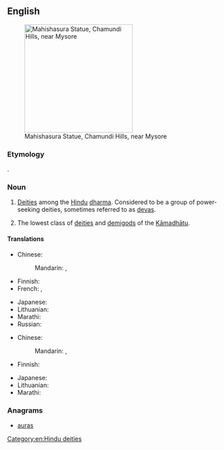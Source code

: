 ==English==
{{wikipedia}}
[[Image:Mahishaasura.jpg|thumb|250px| Mahishasura Statue, Chamundi Hills, near Mysore]]

===Etymology===
{{etyl|sa|en}} {{term|sc=Deva|असुर|tr=ásura|lang=sa}}.

===Noun===
{{en-noun}}

# {{context|Hinduism|lang=en}} [[deity|Deities]] among the [[Hindu]] [[dharma]]. Considered to be a group of power-seeking deities, sometimes referred to as [[deva]]s.
# {{context|Buddhism|lang=en}} The lowest class of [[deity|deities]] and [[demigod]]s of the [[Kāmadhātu]].

====Translations====
{{trans-top|Asura in Hinduism}}
* Chinese:
*: Mandarin: {{t-|cmn|阿修羅|sc=Hani}}, {{t-|cmn|阿修罗|tr=āxiūluo|sc=Hani}}
* Finnish: {{t-|fi|Asura}}
* French: {{t-|fr|açoura}},  {{t-|fr|asura}}
{{trans-mid}}
* Japanese: {{t-|ja|アスラ|tr=asura}}
* Lithuanian: {{t-|lt|Asura|f}}
* Marathi: {{t+|mr|असुर|tr=asura|sc=Deva}}
* Russian: {{t+|ru|асура|tr=asura}}
{{trans-bottom}}

{{trans-top|Asura in Buddhism}}
* Chinese:
*: Mandarin: {{t-|cmn|阿修羅|sc=Hani}}, {{t-|cmn|阿修罗|tr=āxiūluo|sc=Hani}}
* Finnish: {{t-|fi|Asura}}
{{trans-mid}}
* Japanese: {{t-|ja|阿修羅|tr=あしゅら, ashura}}
* Lithuanian: {{t-|lt|Asura|f}}
* Marathi: {{t+|mr|असुर|tr=asura|sc=Deva}}
{{trans-bottom}}

===Anagrams===
* [[auras#English|auras]]

[[Category:en:Hindu deities]]